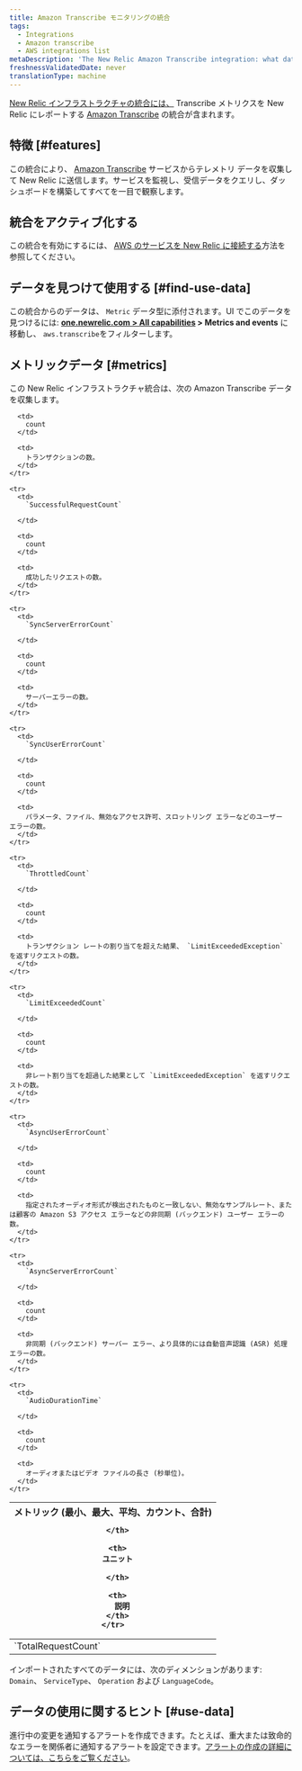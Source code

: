 ```yaml
---
title: Amazon Transcribe モニタリングの統合
tags:
  - Integrations
  - Amazon transcribe
  - AWS integrations list
metaDescription: 'The New Relic Amazon Transcribe integration: what data it reports, and how to enable it.'
freshnessValidatedDate: never
translationType: machine
---
```


[New Relic インフラストラクチャの統合には、](/docs/infrastructure/integrations-getting-started/getting-started/introduction-infrastructure-integrations) Transcribe メトリクスを New Relic にレポートする [Amazon Transcribe](https://aws.amazon.com/transcribe) の統合が含まれます。

## 特徴 [#features]

この統合により、 [Amazon Transcribe](https://aws.amazon.com/transcribe/) サービスからテレメトリ データを収集して New Relic に送信します。サービスを監視し、受信データをクエリし、ダッシュボードを構築してすべてを一目で観察します。

## 統合をアクティブ化する

この統合を有効にするには、 [AWS のサービスを New Relic に接続する](/docs/infrastructure/amazon-integrations/connect/aws-metric-stream/#set-up-metric-stream)方法を参照してください。

## データを見つけて使用する [#find-use-data]

この統合からのデータは、 `Metric` データ型に添付されます。UI でこのデータを見つけるには: **[one.newrelic.com > All capabilities](https://one.newrelic.com/all-capabilities) > Metrics and events** に移動し、 `aws.transcribe`をフィルターします。

## メトリックデータ [#metrics]

この New Relic インフラストラクチャ統合は、次の Amazon Transcribe データを収集します。

<table>
  <thead>
    <tr>
      <th style={{ width: "200px" }}>
        メトリック (最小、最大、平均、カウント、合計)  

      </th>

      <th>
        ユニット  

      </th>

      <th>
        説明
      </th>
    </tr>
  </thead>

  <tbody>
    <tr>
      <td>
        `TotalRequestCount`
      </td>

      <td>
        count
      </td>

      <td>
        トランザクションの数。
      </td>
    </tr>

    <tr>
      <td>
        `SuccessfulRequestCount`  

      </td>

      <td>
        count
      </td>

      <td>
        成功したリクエストの数。
      </td>
    </tr>

    <tr>
      <td>
        `SyncServerErrorCount`  

      </td>

      <td>
        count
      </td>

      <td>
        サーバーエラーの数。
      </td>
    </tr>

    <tr>
      <td>
        `SyncUserErrorCount`  

      </td>

      <td>
        count
      </td>

      <td>
        パラメータ、ファイル、無効なアクセス許可、スロットリング エラーなどのユーザー エラーの数。
      </td>
    </tr>

    <tr>
      <td>
        `ThrottledCount`  

      </td>

      <td>
        count
      </td>

      <td>
        トランザクション レートの割り当てを超えた結果、 `LimitExceededException` を返すリクエストの数。
      </td>
    </tr>

    <tr>
      <td>
        `LimitExceededCount`  

      </td>

      <td>
        count
      </td>

      <td>
        非レート割り当てを超過した結果として `LimitExceededException` を返すリクエストの数。
      </td>
    </tr>

    <tr>
      <td>
        `AsyncUserErrorCount`  

      </td>

      <td>
        count
      </td>

      <td>
        指定されたオーディオ形式が検出されたものと一致しない、無効なサンプルレート、または顧客の Amazon S3 アクセス エラーなどの非同期 (バックエンド) ユーザー エラーの数。
      </td>
    </tr>

    <tr>
      <td>
        `AsyncServerErrorCount`  

      </td>

      <td>
        count
      </td>

      <td>
        非同期 (バックエンド) サーバー エラー、より具体的には自動音声認識 (ASR) 処理エラーの数。
      </td>
    </tr>

    <tr>
      <td>
        `AudioDurationTime`  

      </td>

      <td>
        count
      </td>

      <td>
        オーディオまたはビデオ ファイルの長さ (秒単位)。
      </td>
    </tr>
  </tbody>
</table>

インポートされたすべてのデータには、次のディメンションがあります: `Domain`、 `ServiceType`、 `Operation` および `LanguageCode`。

## データの使用に関するヒント [#use-data]

進行中の変更を通知するアラートを作成できます。たとえば、重大または致命的なエラーを関係者に通知するアラートを設定できます。[アラートの作成の詳細については、こちらをご覧ください](/docs/alerts-applied-intelligence/new-relic-alerts/learn-alerts/introduction-alerts)。